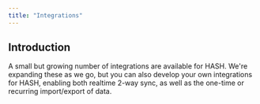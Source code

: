```yaml
---
title: "Integrations"
---
```


## Introduction

A small but growing number of integrations are available for HASH. We're expanding these as we go, but you can also develop your own integrations for HASH, enabling both realtime 2-way sync, as well as the one-time or recurring import/export of data.
